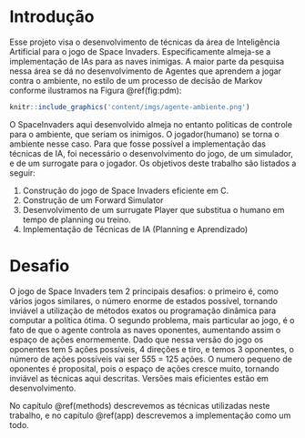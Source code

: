 # Introdução {#intro}
Esse projeto visa o desenvolvimento de técnicas da área de Inteligência Artificial para o jogo de Space Invaders. Especificamente almeja-se a implementação de IAs para as naves inimigas. A maior parte da pesquisa nessa área se dá no desenvolvimento de Agentes que aprendem a jogar contra o ambiente, no estilo de um processo de decisão de Markov conforme ilustramos na Figura \@ref(fig:pdm):


```r
knitr::include_graphics('content/imgs/agente-ambiente.png')
```

O SpaceInvaders aqui desenvolvido almeja no entanto politicas de controle para o ambiente, que seriam os inimigos. O jogador(humano) se torna o ambiente nesse caso. Para que fosse possível a implementação das técnicas de IA, foi necessário o desenvolvimento do jogo, de um simulador, e de um surrogate para o jogador. 
Os objetivos deste trabalho são listados a seguir:

1. Construção do jogo de Space Invaders eficiente em C.
2. Construção de um Forward Simulator
3. Desenvolvimento de um surrugate Player que substitua o humano em tempo de planning ou treino.
4. Implementação de Técnicas de IA (Planning e Aprendizado)

# Desafio 

O jogo de Space Invaders tem 2 principais desafios: o primeiro é, como vários jogos similares, o número enorme de estados possível, tornando inviável a utilização de métodos exatos ou programação dinâmica para computar a política ótima. O segundo problema, mais particular ao jogo, é o fato de que o agente controla as naves oponentes, aumentando assim o espaço de ações enormemente. Dado que nessa versão do jogo os oponentes tem 5 ações possíveis, 4 direções e tiro, e temos 3 oponentes, o número de ações possíveis vai ser 5*5*5 = 125 ações. O numero pequeno de oponentes é proposital, pois o espaço de ações cresce muito, tornando inviável as técnicas aqui descritas. Versões mais eficientes estão em desenvolvimento.

No capítulo \@ref(methods) descrevemos as técnicas utilizadas neste trabalho, e no capítulo \@ref(app) descrevemos a implementação como um todo.
